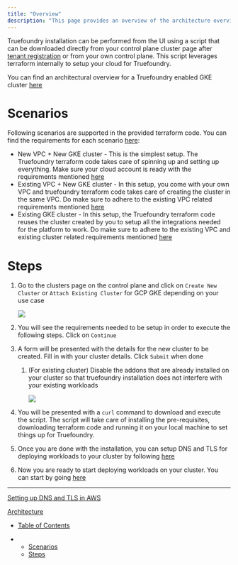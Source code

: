```yaml
---
title: "Overview"
description: "This page provides an overview of the architecture overview, requirements and steps to setup a Truefoundry compute plane cluster on GCP"
---
```


Truefoundry installation can be performed from the UI using a script that can be downloaded directly from your control plane cluster page after [tenant registration](https://www.truefoundry.com/register) or from your own control plane. This script leverages terraform internally to setup your cloud for Truefoundry.

You can find an architectural overview for a Truefoundry enabled GKE cluster [here](https://docs.truefoundry.com/docs/infrastructure-requirements-gcp#/)

# Scenarios

Following scenarios are supported in the provided terraform code. You can find the requirements for each scenario [here](https://docs.truefoundry.com/docs/requirements):

* New VPC + New GKE cluster - This is the simplest setup. The Truefoundry terraform code takes care of spinning up and setting up everything. Make sure your cloud account is ready with the requirements mentioned [here](https://docs.truefoundry.com/docs/gcp-requirements#/)
* Existing VPC + New GKE cluster - In this setup, you come with your own VPC and truefoundry terraform code takes care of creating the cluster in the same VPC. Do make sure to adhere to the existing VPC related requirements mentioned [here](https://docs.truefoundry.com/docs/gcp-requirements#/)
* Existing GKE cluster - In this setup, the Truefoundry terraform code reuses the cluster created by you to setup all the integrations needed for the platform to work. Do make sure to adhere to the existing VPC and existing cluster related requirements mentioned [here](https://docs.truefoundry.com/docs/gcp-requirements#/)

# Steps

1. Go to the clusters page on the control plane and click on `Create New Cluster` or `Attach Existing Cluster` for GCP GKE depending on your use case

   ![](/images/docs/df0079c0aa7fef7477e26aaea87db5f33ff17a02f9c6427c479c7c1f20b5209a-image.png)

2. You will see the requirements needed to be setup in order to execute the following steps. Click on `Continue`

3. A form will be presented with the details for the new cluster to be created. Fill in with your cluster details. Click `Submit` when done

   1. (For existing cluster) Disable the addons that are already installed on your cluster so that truefoundry installation does not interfere with your existing workloads

      ![](/images/docs/8207d3d50b536beebe441d63fa4dfb5b086cf7e4323d965d92bb132334b3acde-image.png)

4. You will be presented with a `curl` command to download and execute the script. The script will take care of installing the pre-requisites, downloading terraform code and running it on your local machine to set things up for Truefoundry.

5. Once you are done with the installation, you can setup DNS and TLS for deploying workloads to your cluster by following [here](https://docs.truefoundry.com/docs/setting-up-dns-and-tls-in-gcp)

6. Now you are ready to start deploying workloads on your cluster. You can start by going [here](https://docs.truefoundry.com/docs/deploy-service-from-a-public-github-repository)

***

[Setting up DNS and TLS in AWS](/docs/setting-up-dns-and-tls-in-aws)

[Architecture](/docs/infrastructure-requirements-gcp)

* [Table of Contents](#)

* * [Scenarios](#scenarios)
  * [Steps](#steps)
